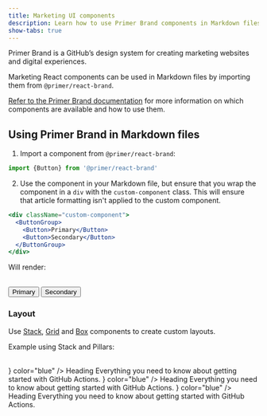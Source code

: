 ```yaml
---
title: Marketing UI components
description: Learn how to use Primer Brand components in Markdown files.
show-tabs: true
---
```



Primer Brand is a GitHub’s design system for creating marketing websites and digital experiences.

Marketing React components can be used in Markdown files by importing them from `@primer/react-brand`.

[Refer to the Primer Brand documentation](https://primer.style/brand) for more information on which components are available and how to use them.

## Using Primer Brand in Markdown files

1. Import a component from `@primer/react-brand`:

```js
import {Button} from '@primer/react-brand'
```

2. Use the component in your Markdown file, but ensure that you wrap the component in a `div` with the `custom-component` class. This will ensure that article formatting isn't applied to the custom component.

```jsx
<div className="custom-component">
  <ButtonGroup>
    <Button>Primary</Button>
    <Button>Secondary</Button>
  </ButtonGroup>
</div>
```

Will render:

<br />

<div className="custom-component">
  <ButtonGroup>
    <Button>Primary</Button>
    <Button>Secondary</Button>
  </ButtonGroup>
</div>

### Layout

Use [Stack](https://primer.style/brand/components/Stack), [Grid](https://primer.style/brand/components/Grid) and [Box](https://primer.style/brand/components/Box) components to create custom layouts.

Example using Stack and Pillars:

<br />

<div className="custom-component">
  <Stack direction="horizontal" alignItems="center" justifyContent="center" gap="spacious" padding="none">
    <Pillar>
      <Pillar.Icon icon={<CopilotIcon />} color="blue" />
      <Pillar.Heading>Heading</Pillar.Heading>
      <Pillar.Description>Everything you need to know about getting started with GitHub Actions.</Pillar.Description>
    </Pillar>
    <Pillar>
      <Pillar.Icon icon={<RocketIcon />} color="blue" />
      <Pillar.Heading>Heading</Pillar.Heading>
      <Pillar.Description>Everything you need to know about getting started with GitHub Actions.</Pillar.Description>
    </Pillar>
    <Pillar>
      <Pillar.Icon icon={<GitBranchIcon />} color="blue" />
      <Pillar.Heading>Heading</Pillar.Heading>
      <Pillar.Description>Everything you need to know about getting started with GitHub Actions.</Pillar.Description>
    </Pillar>
  </Stack>
</div>
